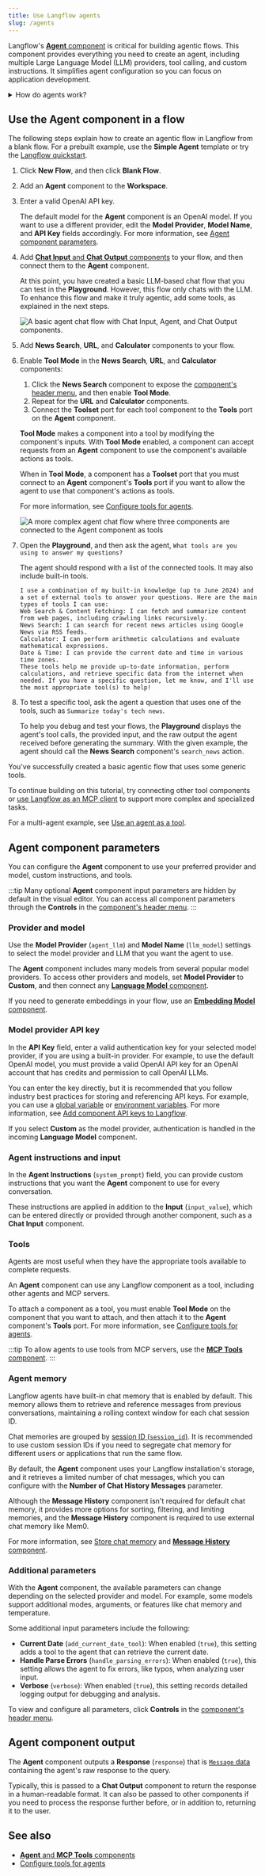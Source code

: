 ```yaml
---
title: Use Langflow agents
slug: /agents
---
```



Langflow's [**Agent** component](/components-agents) is critical for building agentic flows.
This component provides everything you need to create an agent, including multiple Large Language Model (LLM) providers, tool calling, and custom instructions.
It simplifies agent configuration so you can focus on application development.

<details>
<summary>How do agents work?</summary>

Agents extend LLMs by integrating _tools_, which are functions that provide additional context and enable autonomous task execution.
These integrations make agents more specialized and powerful than standalone LLMs.

Whereas an LLM might generate acceptable, inert responses to general queries and tasks, an agent can leverage the integrated context and tools to provide more relevant responses and even take action.
For example, you might create an agent that can access your company's knowledge base, repositories, and other resources to help your team with tasks that require knowledge of your specific products, customers, and code.

Agents use LLMs as a reasoning engine to process input, determine which actions to take to address the query, and then generate a response.
The response could be a typical text-based LLM response, or it could involve an action, like editing a file, running a script, or calling an external API.

In an agentic context, tools are functions that the agent can run to perform tasks or access external resources.
A function is wrapped as a `Tool` object with a common interface that the agent understands.
Agents become aware of tools through tool registration, which is when the agent is provided a list of available tools typically at agent initialization.
The `Tool` object's description tells the agent what the tool can do so that it can decide whether the tool is appropriate for a given request.

</details>

## Use the Agent component in a flow

The following steps explain how to create an agentic flow in Langflow from a blank flow.
For a prebuilt example, use the **Simple Agent** template or try the [Langflow quickstart](/get-started-quickstart).

1. Click **New Flow**, and then click **Blank Flow**.
2. Add an **Agent** component to the **Workspace**.
3. Enter a valid OpenAI API key.

    The default model for the **Agent** component is an OpenAI model.
    If you want to use a different provider, edit the **Model Provider**, **Model Name**, and **API Key** fields accordingly.
    For more information, see [Agent component parameters](#agent-component-parameters).

4. Add [**Chat Input** and **Chat Output** components](/components-io) to your flow, and then connect them to the **Agent** component.

    At this point, you have created a basic LLM-based chat flow that you can test in the <Icon name="Play" aria-hidden="true" /> **Playground**.
    However, this flow only chats with the LLM.
    To enhance this flow and make it truly agentic, add some tools, as explained in the next steps.

    ![A basic agent chat flow with Chat Input, Agent, and Chat Output components.](/img/agent-example-add-chat.png)

5. Add **News Search**, **URL**, and **Calculator** components to your flow.
6. Enable **Tool Mode** in the **News Search**, **URL**, and **Calculator** components:

    1. Click the **News Search** component to expose the [component's header menu](/concepts-components#component-menus), and then enable **Tool Mode**.
    2. Repeat for the **URL** and **Calculator** components.
    3. Connect the **Toolset** port for each tool component to the **Tools** port on the **Agent** component.

    **Tool Mode** makes a component into a tool by modifying the component's inputs.
    With **Tool Mode** enabled, a component can accept requests from an **Agent** component to use the component's available actions as tools.

    When in **Tool Mode**, a component has a **Toolset** port that you must connect to an **Agent** component's **Tools** port if you want to allow the agent to use that component's actions as tools.

    For more information, see [Configure tools for agents](/agents-tools).

    ![A more complex agent chat flow where three components are connected to the Agent component as tools](/img/agent-example-add-tools.png)

8. Open the <Icon name="Play" aria-hidden="true" /> **Playground**, and then ask the agent, `What tools are you using to answer my questions?`

    The agent should respond with a list of the connected tools.
    It may also include built-in tools.

    ```text
    I use a combination of my built-in knowledge (up to June 2024) and a set of external tools to answer your questions. Here are the main types of tools I can use:
    Web Search & Content Fetching: I can fetch and summarize content from web pages, including crawling links recursively.
    News Search: I can search for recent news articles using Google News via RSS feeds.
    Calculator: I can perform arithmetic calculations and evaluate mathematical expressions.
    Date & Time: I can provide the current date and time in various time zones.
    These tools help me provide up-to-date information, perform calculations, and retrieve specific data from the internet when needed. If you have a specific question, let me know, and I'll use the most appropriate tool(s) to help!
    ```

9. To test a specific tool, ask the agent a question that uses one of the tools, such as `Summarize today's tech news`.

    To help you debug and test your flows, the **Playground** displays the agent's tool calls, the provided input, and the raw output the agent received before generating the summary.
    With the given example, the agent should call the **News Search** component's `search_news` action.

You've successfully created a basic agentic flow that uses some generic tools.

To continue building on this tutorial, try connecting other tool components or [use Langflow as an MCP client](/mcp-client) to support more complex and specialized tasks.

For a multi-agent example, see [Use an agent as a tool](/agents-tools#use-an-agent-as-a-tool).

## Agent component parameters

You can configure the **Agent** component to use your preferred provider and model, custom instructions, and tools.

:::tip
Many optional **Agent** component input parameters are hidden by default in the visual editor.
You can access all component parameters through the <Icon name="SlidersHorizontal" aria-hidden="true"/> **Controls** in the [component's header menu](/concepts-components#component-menus).
:::

### Provider and model

Use the **Model Provider** (`agent_llm`) and **Model Name** (`llm_model`) settings to select the model provider and LLM that you want the agent to use.

The **Agent** component includes many models from several popular model providers.
To access other providers and models, set **Model Provider** to **Custom**, and then connect any [**Language Model** component](/components-models).

If you need to generate embeddings in your flow, use an [**Embedding Model** component](/components-embedding-models).

### Model provider API key

In the **API Key** field, enter a valid authentication key for your selected model provider, if you are using a built-in provider.
For example, to use the default OpenAI model, you must provide a valid OpenAI API key for an OpenAI account that has credits and permission to call OpenAI LLMs.

You can enter the key directly, but it is recommended that you follow industry best practices for storing and referencing API keys.
For example, you can use a <Icon name="Globe" aria-hidden="true"/> [global variable](/configuration-global-variables) or [environment variables](/environment-variables).
For more information, see [Add component API keys to Langflow](/api-keys-and-authentication#component-api-keys).

If you select **Custom** as the model provider, authentication is handled in the incoming **Language Model** component.

### Agent instructions and input

In the **Agent Instructions** (`system_prompt`) field, you can provide custom instructions that you want the **Agent** component to use for every conversation.

These instructions are applied in addition to the **Input** (`input_value`), which can be entered directly or provided through another component, such as a **Chat Input** component.

### Tools

Agents are most useful when they have the appropriate tools available to complete requests.

An **Agent** component can use any Langflow component as a tool, including other agents and MCP servers.

To attach a component as a tool, you must enable **Tool Mode** on the component that you want to attach, and then attach it to the **Agent** component's **Tools** port.
For more information, see [Configure tools for agents](/agents-tools).

:::tip
To allow agents to use tools from MCP servers, use the [**MCP Tools** component](/components-agents#mcp-connection).
:::

### Agent memory

Langflow agents have built-in chat memory that is enabled by default.
This memory allows them to retrieve and reference messages from previous conversations, maintaining a rolling context window for each chat session ID.

Chat memories are grouped by [session ID (`session_id`)](/session-id).
It is recommended to use custom session IDs if you need to segregate chat memory for different users or applications that run the same flow.

By default, the **Agent** component uses your Langflow installation's storage, and it retrieves a limited number of chat messages, which you can configure with the **Number of Chat History Messages** parameter.

Although the **Message History** component isn't required for default chat memory, it provides more options for sorting, filtering, and limiting memories, and the **Message History** component is required to use external chat memory like Mem0.

For more information, see [Store chat memory](/memory#store-chat-memory) and [**Message History** component](/components-helpers#message-history).

### Additional parameters

With the **Agent** component, the available parameters can change depending on the selected provider and model.
For example, some models support additional modes, arguments, or features like chat memory and temperature.

Some additional input parameters include the following:

* **Current Date** (`add_current_date_tool`): When enabled (`true`), this setting adds a tool to the agent that can retrieve the current date.
* **Handle Parse Errors** (`handle_parsing_errors`): When enabled (`true`), this setting allows the agent to fix errors, like typos, when analyzing user input.
* **Verbose** (`verbose`): When enabled (`true`), this setting records detailed logging output for debugging and analysis.

To view and configure all parameters, click <Icon name="SlidersHorizontal" aria-hidden="true"/> **Controls** in the [component's header menu](/concepts-components#component-menus).

## Agent component output

The **Agent** component outputs a **Response** (`response`) that is [`Message` data](/data-types#message) containing the agent's raw response to the query.

Typically, this is passed to a **Chat Output** component to return the response in a human-readable format.
It can also be passed to other components if you need to process the response further before, or in addition to, returning it to the user.

## See also

* [**Agent** and **MCP Tools** components](/components-agents)
* [Configure tools for agents](/agents-tools)